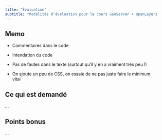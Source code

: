 ```yaml
---
title: "Évaluation"
subtitle: "Modalités d’évaluation pour le cours GeoServer + OpenLayers."
---
```


## Memo

-   Commentaires dans le code

-   Intendation du code

-   Pas de fautes dans le texte (surtout qu’il y en a vraiment très peu !)

-   On ajoute un peu de CSS, on essaie de ne pas juste faire le minimum vital

## Ce qui est demandé

…

## Points bonus

…
